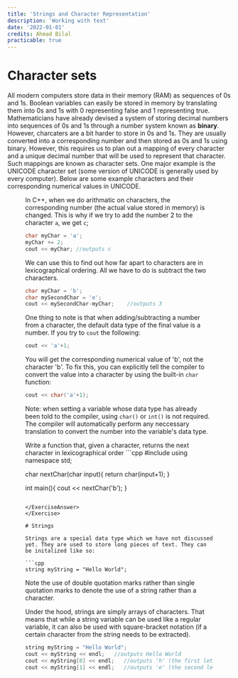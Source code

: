 ```yaml
---
title: 'Strings and Character Representation'
description: 'Working with text'
date: '2022-01-01'
credits: Ahmad Bilal
practicable: true
---
```


# Character sets
All modern computers store data in their memory (RAM) as sequences of 0s and 1s. Boolean variables can easily be stored in memory by translating them into 0s and 1s with 0 representing false and 1 representing true. Mathematicians have already devised a system of storing decimal numbers into sequences of 0s and 1s through a number system known as **binary**. However, charcaters are a bit harder to store in 0s and 1s. They are usually converted into a corresponding number and then stored as 0s and 1s using binary. However, this requires us to plan out a mapping of every character and a unique decimal number that will be used to represent that character. Such mappings are known as character sets. One major example is the UNICODE character set (some version of UNICODE is generally used by every computer). Below are some example characters and their corresponding numerical values in UNICODE.

<Figure src='/guide_images/unicode.png' />

In C++, when we do arithmatic on characters, the corresponding number (the actual value stored in memory) is changed. This is why if we try to add the number 2 to the character `a`, we get `c`;

```cpp
char myChar = 'a';
myChar += 2;
cout << myChar; //outputs c
```

We can use this to find out how far apart to characters are in lexicographical ordering. All we have to do is subtract the two characters.

```cpp
char myChar = 'b';
char mySecondChar = 'e';
cout << mySecondChar-myChar;    //outputs 3
```

One thing to note is that when adding/subtracting a number from a character, the default data type of the final value is a number. If you try to `cout` the following:

```cpp
cout << 'a'+1;
```

You will get the corresponding numerical value of 'b', not the character 'b'. To fix this, you can explicitly tell the compiler to convert the value into a character by using the built-in `char` function:

```cpp
cout << char('a'+1);
```

Note: when setting a variable whose data type has already been told to the compiler, using `char()` or `int()` is not required. The compiler will automatically perform any neccessary translation to convert the number into the variable's data type.

<Exercise>
<ExerciseQuestion>
Write a function that, given a character, returns the next character in lexicographical order

</ExerciseQuestion>
<ExerciseAnswer>
```cpp
#include <bits/stdc++.h>
using namespace std;

char nextChar(char input){
    return char(input+1);
}

int main(){
cout << nextChar('b');
}
```

</ExerciseAnswer>
</Exercise>

# Strings

Strings are a special data type which we have not discussed yet. They are used to store long pieces of text. They can be initalized like so:

```cpp
string myString = "Hello World";
```

Note the use of double quotation marks rather than single quotation marks to denote the use of a string rather than a character.

Under the hood, strings are simply arrays of characters. That means that while a string variable can be used like a regular variable, it can also be used with square-bracket notation (if a certain character from the string needs to be extracted).

```cpp
string myString = "Hello World";
cout << myString << endl;   //outputs Hello World
cout << myString[0] << endl;   //outputs 'h' (the first letter in the string)
cout << myString[1] << endl;   //outputs 'e' (the second letter in the string)
```

